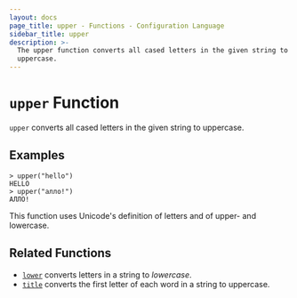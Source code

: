 ```yaml
---
layout: docs
page_title: upper - Functions - Configuration Language
sidebar_title: upper
description: >-
  The upper function converts all cased letters in the given string to
  uppercase.
---
```


# `upper` Function

`upper` converts all cased letters in the given string to uppercase.

## Examples

```shell-session
> upper("hello")
HELLO
> upper("алло!")
АЛЛО!
```

This function uses Unicode's definition of letters and of upper- and lowercase.

## Related Functions

- [`lower`](/docs/from-1.5/functions/string/lower) converts letters in a string to _lowercase_.
- [`title`](/docs/from-1.5/functions/string/title) converts the first letter of each word in a string to uppercase.
